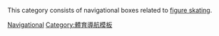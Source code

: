 {{template category
|type = navbox
| description =These are templates used by [[Wikipedia:WikiProject_Figure_Skating|WikiProject Figure Skating]].
| help =
}}

This category consists of navigational boxes related to [[figure_skating|figure skating]].

[[Category:花式滑冰模板|Navigational]]
[[Category:體育導航模板|Category:體育導航模板]]